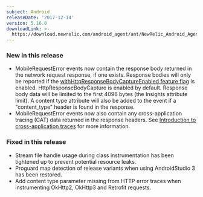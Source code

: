 ```yaml
---
subject: Android
releaseDate: '2017-12-14'
version: 5.16.0
downloadLink: >-
  https://download.newrelic.com/android_agent/ant/NewRelic_Android_Agent_5.16.0.zip
---
```


### New in this release

* MobileRequestError events now contain the response body returned in the network request response, if one exists. Response bodies will only be reported if the [withHttpResponseBodyCaptureEnabled feature flag](/docs/mobile-monitoring/new-relic-mobile-android/api-guides/android-agent-configuration-feature-flags#ff-withHttpResponseBodyCaptureEnabled) is enabled. HttpResponseBodyCapture is enabled by default. Response body data will be limited to the first 4096 bytes (the Insights attribute limit). A content type attribute will also be added to the event if a "content_type" header is found in the response.
* MobileRequestError events now also contain any cross-application tracing (CAT) data returned in the response headers. See [Introduction to cross-application traces](https://docs.newrelic.com/docs/apm/transactions/cross-application-traces/introduction-cross-application-traces) for more information.

### Fixed in this release

* Stream file handle usage during class instrumentation has been tightened up to prevent potential resource leaks.
* Proguard map detection of release variants when using AndroidStudio 3 has been restored.
* Add content type parameter missing from HTTP error traces when instrumenting OkHttp2, OkHttp3 and Retrofit requests.
